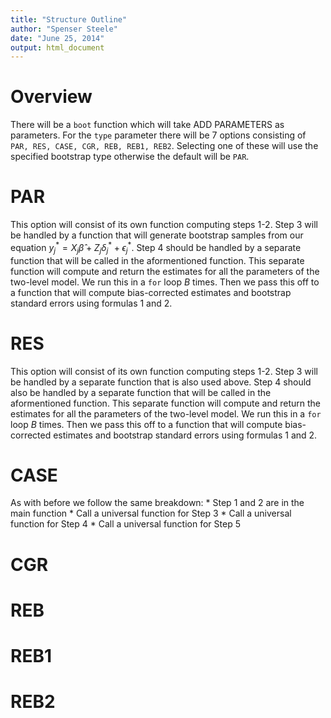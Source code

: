 ```yaml
---
title: "Structure Outline"
author: "Spenser Steele"
date: "June 25, 2014"
output: html_document
---
```

Overview
========
There will be a `boot` function which will take ADD PARAMETERS as parameters. For the `type` parameter there will be 7 options consisting of `PAR, RES, CASE, CGR, REB, REB1, REB2`.  Selecting one of these will use the specified bootstrap type otherwise the default will be `PAR`.

PAR
===
This option will consist of its own function computing steps 1-2. Step 3 will be handled by a function that will generate bootstrap samples from our equation $y_j^*=X_j \hat{\beta}+Z_j \delta_j^* + \epsilon_j^*$. Step 4 should be handled by a separate function that will be called in the aformentioned function. This separate function will compute and return the estimates for all the parameters of the two-level model. We run this in a `for` loop $B$ times. Then we pass this off to a function that will compute bias-corrected estimates and bootstrap standard errors using formulas 1 and 2.

RES
===
This option will consist of its own function computing steps 1-2. Step 3 will be handled by a separate function that is also used above. Step 4 should also be handled by a separate function that will be called in the aformentioned function. This separate function will compute and return the estimates for all the parameters of the two-level model. We run this in a `for` loop $B$ times. Then we pass this off to a function that will compute bias-corrected estimates and bootstrap standard errors using formulas 1 and 2.

CASE
===
As with before we follow the same breakdown:
* Step 1 and 2 are in the main function
* Call a universal function for Step 3
* Call a universal function for Step 4
* Call a universal function for Step 5

CGR
===

REB
===

REB1
===

REB2
===